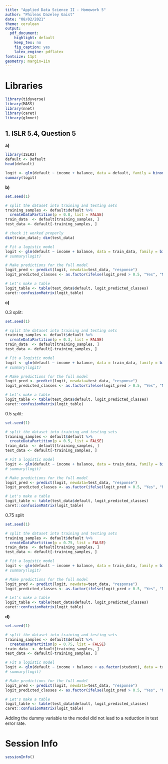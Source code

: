 ```yaml
---
title: "Applied Data Science II - Homework 5"
author: "Phileas Dazeley Gaist"
date: "08/02/2021"
theme: cerulean
output:
  pdf_document:
    highlight: default
    keep_tex: no
    fig_caption: yes
    latex_engine: pdflatex
fontsize: 11pt
geometry: margin=1in
---
```


# Libraries 

```r
library(tidyverse)
library(MASS)
library(nnet)
library(caret)
library(glmnet)
``` 

## 1. ISLR 5.4, Question 5

**a)**

```r
library(ISLR2)
default <- Default
head(default)

logit <- glm(default ~ income + balance, data = default, family = binomial(link="logit"))
summary(logit)
```

**b)**

```r
set.seed(1)

# split the dataset into training and testing sets
training_samples <- default$default %>% 
  createDataPartition(p = 0.8, list = FALSE)
train_data  <- default[training_samples, ]
test_data <- default[-training_samples, ]

# check it worked properly
dim(train_data); dim(test_data)

# Fit a logistic model
logit <- glm(default ~ income + balance, data = train_data, family = binomial(link="logit"))
# summary(logit)

# Make predictions for the full model
logit_pred <- predict(logit, newdata=test_data, "response")
logit_predicted_classes <- as.factor(ifelse(logit_pred > 0.5, "Yes", "No"))

# Let's make a table
logit_table <- table(test_data$default, logit_predicted_classes)
caret::confusionMatrix(logit_table)
```

**c)**

0.3 split:

```r
set.seed(1)

# split the dataset into training and testing sets
training_samples <- default$default %>% 
  createDataPartition(p = 0.3, list = FALSE)
train_data  <- default[training_samples, ]
test_data <- default[-training_samples, ]

# Fit a logistic model
logit <- glm(default ~ income + balance, data = train_data, family = binomial(link="logit"))
# summary(logit)

# Make predictions for the full model
logit_pred <- predict(logit, newdata=test_data, "response")
logit_predicted_classes <- as.factor(ifelse(logit_pred > 0.5, "Yes", "No"))

# Let's make a table
logit_table <- table(test_data$default, logit_predicted_classes)
caret::confusionMatrix(logit_table)
```

0.5 split: 

```r
set.seed(1)

# split the dataset into training and testing sets
training_samples <- default$default %>% 
  createDataPartition(p = 0.5, list = FALSE)
train_data  <- default[training_samples, ]
test_data <- default[-training_samples, ]

# Fit a logistic model
logit <- glm(default ~ income + balance, data = train_data, family = binomial(link="logit"))
# summary(logit)

# Make predictions for the full model
logit_pred <- predict(logit, newdata=test_data, "response")
logit_predicted_classes <- as.factor(ifelse(logit_pred > 0.5, "Yes", "No"))

# Let's make a table
logit_table <- table(test_data$default, logit_predicted_classes)
caret::confusionMatrix(logit_table)
```

0.75 split

```r
set.seed(1)

# split the dataset into training and testing sets
training_samples <- default$default %>% 
  createDataPartition(p = 0.75, list = FALSE)
train_data  <- default[training_samples, ]
test_data <- default[-training_samples, ]

# Fit a logistic model
logit <- glm(default ~ income + balance, data = train_data, family = binomial(link="logit"))
# summary(logit)

# Make predictions for the full model
logit_pred <- predict(logit, newdata=test_data, "response")
logit_predicted_classes <- as.factor(ifelse(logit_pred > 0.5, "Yes", "No"))

# Let's make a table
logit_table <- table(test_data$default, logit_predicted_classes)
caret::confusionMatrix(logit_table)
```

**d)**

```r
set.seed(1)

# split the dataset into training and testing sets
training_samples <- default$default %>% 
  createDataPartition(p = 0.75, list = FALSE)
train_data  <- default[training_samples, ]
test_data <- default[-training_samples, ]

# Fit a logistic model
logit <- glm(default ~ income + balance + as.factor(student), data = train_data, family = binomial(link="logit"))
# summary(logit)

# Make predictions for the full model
logit_pred <- predict(logit, newdata=test_data, "response")
logit_predicted_classes <- as.factor(ifelse(logit_pred > 0.5, "Yes", "No"))

# Let's make a table
logit_table <- table(test_data$default, logit_predicted_classes)
caret::confusionMatrix(logit_table)
```

Adding the dummy variable to the model did not lead to a reduction in test error rate. 

# Session Info

```r
sessionInfo()
```


